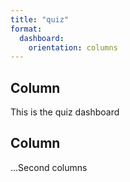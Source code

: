 ```yaml
---
title: "quiz"
format: 
  dashboard:
    orientation: columns
---
```


## Column {width="35%"}

This is the quiz dashboard

## Column {width="65%"}

...Second columns